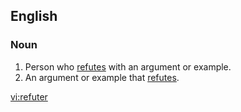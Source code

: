 ==English==

===Noun===
{{en-noun}}

#Person who [[refute]]s with an argument or example.
#An argument or example that [[refute]]s.

[[vi:refuter]]